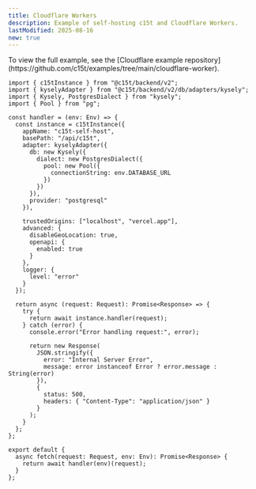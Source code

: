 ```yaml
---
title: Cloudflare Workers
description: Example of self-hosting c15t and Cloudflare Workers.
lastModified: 2025-08-16
new: true
---
```


<Callout type="info">
  To view the full example, see the [Cloudflare example
  repository](https://github.com/c15t/examples/tree/main/cloudflare-worker).
</Callout>

```tsx title="src/index.ts"
import { c15tInstance } from "@c15t/backend/v2";
import { kyselyAdapter } from "@c15t/backend/v2/db/adapters/kysely";
import { Kysely, PostgresDialect } from "kysely";
import { Pool } from "pg";

const handler = (env: Env) => {
  const instance = c15tInstance({
    appName: "c15t-self-host",
    basePath: "/api/c15t",
    adapter: kyselyAdapter({
      db: new Kysely({
        dialect: new PostgresDialect({
          pool: new Pool({
            connectionString: env.DATABASE_URL
          })
        })
      }),
      provider: "postgresql"
    }),

    trustedOrigins: ["localhost", "vercel.app"],
    advanced: {
      disableGeoLocation: true,
      openapi: {
        enabled: true
      }
    },
    logger: {
      level: "error"
    }
  });

  return async (request: Request): Promise<Response> => {
    try {
      return await instance.handler(request);
    } catch (error) {
      console.error("Error handling request:", error);

      return new Response(
        JSON.stringify({
          error: "Internal Server Error",
          message: error instanceof Error ? error.message : String(error)
        }),
        {
          status: 500,
          headers: { "Content-Type": "application/json" }
        }
      );
    }
  };
};

export default {
  async fetch(request: Request, env: Env): Promise<Response> {
    return await handler(env)(request);
  }
};
```
